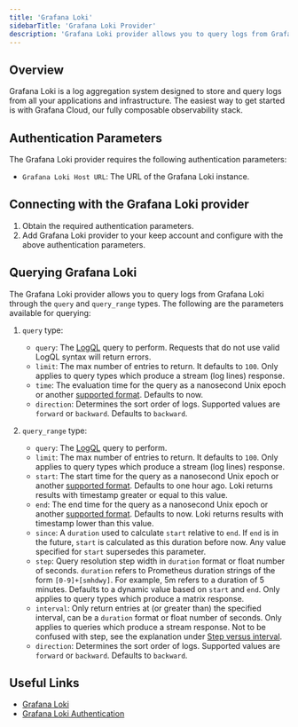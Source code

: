 ```yaml
---
title: 'Grafana Loki'
sidebarTitle: 'Grafana Loki Provider'
description: 'Grafana Loki provider allows you to query logs from Grafana Loki.'
---
```


## Overview

Grafana Loki is a log aggregation system designed to store and query logs from all your applications and infrastructure. The easiest way to get started is with Grafana Cloud, our fully composable observability stack.

## Authentication Parameters

The Grafana Loki provider requires the following authentication parameters:

- `Grafana Loki Host URL`: The URL of the Grafana Loki instance.

## Connecting with the Grafana Loki provider

1. Obtain the required authentication parameters.
2. Add Grafana Loki provider to your keep account and configure with the above authentication parameters.

## Querying Grafana Loki

The Grafana Loki provider allows you to query logs from Grafana Loki through the `query` and `query_range` types. The following are the parameters available for querying:

1. `query` type:

    - `query`: The [LogQL](https://grafana.com/docs/loki/latest/query/) query to perform. Requests that do not use valid LogQL syntax will return errors.
    - `limit`: The max number of entries to return. It defaults to `100`. Only applies to query types which produce a stream (log lines) response.
    - `time`: The evaluation time for the query as a nanosecond Unix epoch or another [supported format](https://grafana.com/docs/loki/latest/reference/loki-http-api/#timestamps). Defaults to now.
    - `direction`: Determines the sort order of logs. Supported values are `forward` or `backward`. Defaults to `backward`.

2. `query_range` type:

    - `query`: The [LogQL](https://grafana.com/docs/loki/latest/query/) query to perform.
    - `limit`: The max number of entries to return. It defaults to `100`. Only applies to query types which produce a stream (log lines) response.
    - `start`: The start time for the query as a nanosecond Unix epoch or another [supported format](https://grafana.com/docs/loki/latest/reference/loki-http-api/#timestamps). Defaults to one hour ago. Loki returns results with timestamp greater or equal to this value.
    - `end`: The end time for the query as a nanosecond Unix epoch or another [supported format](https://grafana.com/docs/loki/latest/reference/loki-http-api/#timestamps). Defaults to now. Loki returns results with timestamp lower than this value.
    - `since`: A `duration` used to calculate `start` relative to `end`. If `end` is in the future, `start` is calculated as this duration before now. Any value specified for `start` supersedes this parameter.
    - `step`: Query resolution step width in `duration` format or float number of seconds. `duration` refers to Prometheus duration strings of the form `[0-9]+[smhdwy]`. For example, 5m refers to a duration of 5 minutes. Defaults to a dynamic value based on `start` and `end`. Only applies to query types which produce a matrix response.
    - `interval`: Only return entries at (or greater than) the specified interval, can be a `duration` format or float number of seconds. Only applies to queries which produce a stream response. Not to be confused with step, see the explanation under [Step versus interval](https://grafana.com/docs/loki/latest/reference/loki-http-api/#step-versus-interval).
    - `direction`: Determines the sort order of logs. Supported values are `forward` or `backward`. Defaults to `backward`.

## Useful Links

- [Grafana Loki](https://grafana.com/oss/loki/)
- [Grafana Loki Authentication](https://grafana.com/docs/loki/latest/operations/authentication/)
